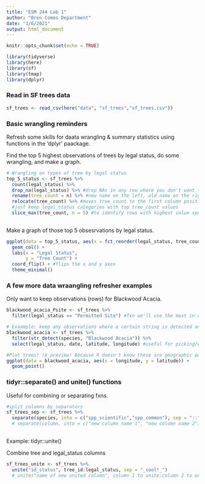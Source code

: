 ```yaml
---
title: "ESM 244 Lab 1"
author: "Bren Comms Department"
date: "1/6/2021"
output: html_document
---
```


```r
knitr::opts_chunk$set(echo = TRUE)

library(tidyverse)
library(here)
library(sf)
library(tmap)
library(dplyr)
```

### Read in SF trees data

```r
sf_trees <- read_csv(here("data", "sf_trees","sf_trees.csv"))
```

### Basic wrangling reminders

Refresh some skills for daata wrangling & summary statistics using functions in the 'dplyr' paackage.

Find the top 5 highest observations of trees by legal status, do some wrangling, and make a graph.
```r
# Wrangling on types of tree by legal status
top_5_status <- sf_trees %>% 
  count(legal_status) %>% 
  drop_na(legal_status) %>% #drop NAs in any row where you don't want them based on column variables
  rename(tree_count = n) %>% #new name on the left, old name on the right
  relocate(tree_count) %>% #moves tree_count to the first column position
  #just keep legal_status categories with top tree_count values
  slice_max(tree_count, n = 5) #to identify rows with highest value specified
  
```

Make a graph of those top 5 obsesrvations by legal status.
```r
ggplot(data = top_5_status, aes(x = fct_reorder(legal_status, tree_count), y = tree_count)) + #fct_reorder can be reversed (asc vs. desc)
  geom_col() +
  labs(x = "Legal Status",
       y = "Tree Count") +
  coord_flip() + #flips the x and y axes
  theme_minimal()
```

### A few more data wraangling refresher examples

Only want to keep observations (rows) for Blackwood Acacia.

```r
blackwood_acacia_Psite <- sf_trees %>% 
  filter(legal_status == "Permitted Site") #fxn we'll use the most in wrangling data

# Exaample: keep any observations where a certain string is detected anywhere within that variable for an observation
blackwood_acacia <- sf_trees %>% 
  filter(str_detect(species, "Blackwood Acacia")) %>% 
  select(legal_status, date, latitude, longitude) #useful for picking/excluding columns, helpful when there are too many

#Plot trees! (A preview! Because R doesn't know these are geographic points yet)
ggplot(data = blackwood_acacia, aes(x = longitude, y = latitude)) +
  geom_point()
```

### tidyr::separate() and unite() functions

Useful for combining or separating fxns.

```r
#split columns by separators
sf_trees_sep <- sf_trees %>% 
  separate(species, into = c("spp_scientific","spp_common"), sep = "::")
  # separate(column, into = c("new column name 1", "new column name 2"), sep = "type of separator")
  
```

Example: tidyr::unite()

Combine tree and legal_status columns
```r
sf_trees_unite <- sf_trees %>% 
  unite("id_status", tree_id:legal_status, sep = "_cool!_")
  # unite("name of new united column", column 1 to unite:column 2 to unite, sep = "type of separator")
```


